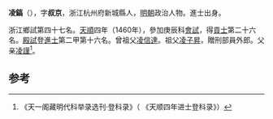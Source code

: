 '''凌鎬'''（{{bd|1430年||？}}），字'''叔京'''，浙江杭州府新城縣人，[[明朝|明朝]]政治人物。進士出身。

浙江鄉試第四十七名。[[天顺_(明朝)|天順]]四年（1460年），參加庚辰科[[會試|會試]]，得[[貢士|貢士]]第二十六名。[[殿試|殿試]]登[[進士|進士]]第二甲第十六名。曾祖父[[凌信達|凌信達]]。祖父[[凌子昇|凌子昇]]，贈刑部員外郎。父亲[[凌謹|凌謹]]<ref>《天一阁藏明代科举录选刊·登科录》（ 《天顺四年进士登科录》）</ref>。

==参考==
{{reflist}}
{{明朝人物小作品}}
{{天順四年庚辰科殿試金榜}}